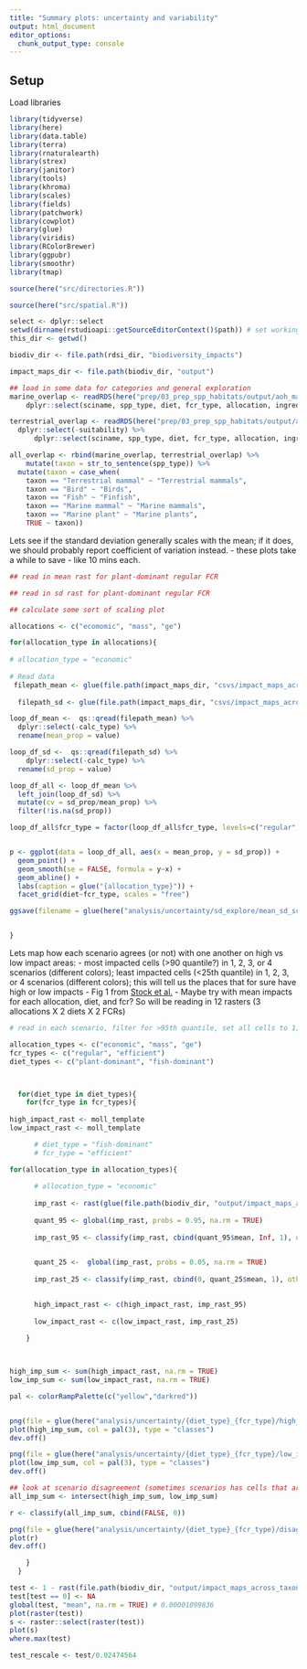 ```yaml
---
title: "Summary plots: uncertainty and variability"
output: html_document
editor_options: 
  chunk_output_type: console
---
```


## Setup

Load libraries

```r

library(tidyverse)
library(here)
library(data.table)
library(terra)
library(rnaturalearth)
library(strex)
library(janitor)
library(tools)
library(khroma)
library(scales)
library(fields)
library(patchwork)
library(cowplot)
library(glue)
library(viridis)
library(RColorBrewer)
library(ggpubr)
library(smoothr)
library(tmap)

source(here("src/directories.R"))

source(here("src/spatial.R"))

select <- dplyr::select
setwd(dirname(rstudioapi::getSourceEditorContext()$path)) # set working directory to where this script is located
this_dir <- getwd()

biodiv_dir <- file.path(rdsi_dir, "biodiversity_impacts")

impact_maps_dir <- file.path(biodiv_dir, "output")

```

```r
## load in some data for categories and general exploration
marine_overlap <- readRDS(here("prep/03_prep_spp_habitats/output/aoh_marine_impact.rds")) %>%
    dplyr::select(sciname, spp_type, diet, fcr_type, allocation, ingredient, vulnerability, impact_total, total_hab_area)

terrestrial_overlap <- readRDS(here("prep/03_prep_spp_habitats/output/aoh_terrestrial_impact.rds")) %>% 
  dplyr::select(-suitability) %>%
      dplyr::select(sciname, spp_type, diet, fcr_type, allocation, ingredient, vulnerability, impact_total, total_hab_area)

all_overlap <- rbind(marine_overlap, terrestrial_overlap) %>%
    mutate(taxon = str_to_sentence(spp_type)) %>%
  mutate(taxon = case_when(
    taxon == "Terrestrial mammal" ~ "Terrestrial mammals",
    taxon == "Bird" ~ "Birds",
    taxon == "Fish" ~ "Finfish", 
    taxon == "Marine mammal" ~ "Marine mammals",
    taxon == "Marine plant" ~ "Marine plants",
    TRUE ~ taxon))

```

Lets see if the standard deviation generally scales with the mean; if it does, we should probably report coefficient of variation instead. 
 - these plots take a while to save - like 10 mins each.
```r
## read in mean rast for plant-dominant regular FCR

## read in sd rast for plant-dominant regular FCR

## calculate some sort of scaling plot

allocations <- c("ecomomic", "mass", "ge")

for(allocation_type in allocations){
  
# allocation_type = "economic"
  
# Read data
 filepath_mean <- glue(file.path(impact_maps_dir, "csvs/impact_maps_across_taxon_ingredient/{allocation_type}_mean_prop.qs"))
 
  filepath_sd <- glue(file.path(impact_maps_dir, "csvs/impact_maps_across_taxon_ingredient/{allocation_type}_sd_prop.qs"))

loop_df_mean <-  qs::qread(filepath_mean) %>%
  dplyr::select(-calc_type) %>%
  rename(mean_prop = value)

loop_df_sd <-  qs::qread(filepath_sd) %>%
    dplyr::select(-calc_type) %>%
  rename(sd_prop = value) 

loop_df_all <- loop_df_mean %>%
  left_join(loop_df_sd) %>%
  mutate(cv = sd_prop/mean_prop) %>%
  filter(!is.na(sd_prop))

loop_df_all$fcr_type = factor(loop_df_all$fcr_type, levels=c("regular", "efficient"))


p <- ggplot(data = loop_df_all, aes(x = mean_prop, y = sd_prop)) +
  geom_point() +
  geom_smooth(se = FALSE, formula = y~x) +
  geom_abline() +
  labs(caption = glue("{allocation_type}")) + 
  facet_grid(diet~fcr_type, scales = "free") 

ggsave(filename = glue(here("analysis/uncertainty/sd_explore/mean_sd_scaling_{allocation_type}.png")), plot = p)


}

```


Lets map how each scenario agrees (or not) with one another on high vs low impact areas:
  	  - most impacted cells (>90 quantile?) in 1, 2, 3, or 4 scenarios (different colors); least impacted cells (<25th quantile) in 1, 2, 3, or 4 scenarios (different colors); this will tell us the places that for sure have high or low impacts 
  	  - Fig 1 from [Stock et al.](https://conbio.onlinelibrary.wiley.com/doi/full/10.1111/cobi.13141?saml_referrer)
  	  - Maybe try with mean impacts for each allocation, diet, and fcr? So will be reading in 12 rasters (3 allocations X 2 diets X 2 FCRs)

```r

# read in each scenario, filter for >95th quantile, set all cells to 1; filter for <25th quantile, set all cells to 1. Stack all and count what cells match up 

allocation_types <- c("economic", "mass", "ge")
fcr_types <- c("regular", "efficient")
diet_types <- c("plant-dominant", "fish-dominant")



  for(diet_type in diet_types){
    for(fcr_type in fcr_types){
      
high_impact_rast <- moll_template
low_impact_rast <- moll_template

      # diet_type = "fish-dominant"
      # fcr_type = "efficient"

for(allocation_type in allocation_types){
      
      # allocation_type = "economic"
      
      imp_rast <- rast(glue(file.path(biodiv_dir, "output/impact_maps_across_taxon_ingredient/{diet_type}/{fcr_type}/{allocation_type}_mean_prop.tif")))
      
      quant_95 <- global(imp_rast, probs = 0.95, na.rm = TRUE)
      
      imp_rast_95 <- classify(imp_rast, cbind(quant_95$mean, Inf, 1), others = NA, right = FALSE)

      
      quant_25 <-  global(imp_rast, probs = 0.05, na.rm = TRUE)
      
      imp_rast_25 <- classify(imp_rast, cbind(0, quant_25$mean, 1), others = NA, right = TRUE)

      
      high_impact_rast <- c(high_impact_rast, imp_rast_95)
      
      low_impact_rast <- c(low_impact_rast, imp_rast_25)
      
    }
  


high_imp_sum <- sum(high_impact_rast, na.rm = TRUE)
low_imp_sum <- sum(low_impact_rast, na.rm = TRUE)

pal <- colorRampPalette(c("yellow","darkred"))


png(file = glue(here("analysis/uncertainty/{diet_type}_{fcr_type}/high_impact.png")), width = 1200, height = 700)
plot(high_imp_sum, col = pal(3), type = "classes") 
dev.off()

png(file = glue(here("analysis/uncertainty/{diet_type}_{fcr_type}/low_impact.png")), width = 1200, height = 700)
plot(low_imp_sum, col = pal(3), type = "classes") 
dev.off()

## look at scenario disagreement (sometimes scenarios has cells that are classified as both high impact and low impact)
all_imp_sum <- intersect(high_imp_sum, low_imp_sum)

r <- classify(all_imp_sum, cbind(FALSE, 0))

png(file = glue(here("analysis/uncertainty/{diet_type}_{fcr_type}/disagree.png")), width = 1200, height = 700)
plot(r)
dev.off()

    }
  }

```

```r
test <- 1 - rast(file.path(biodiv_dir, "output/impact_maps_across_taxon_ingredient/plant-dominant/regular/economic_mean_prop.tif"))
test[test == 0] <- NA
global(test, "mean", na.rm = TRUE) # 0.00001099836
plot(raster(test))
s <- raster::select(raster(test))
plot(s)
where.max(test)

test_rescale <- test/0.02474564

```


